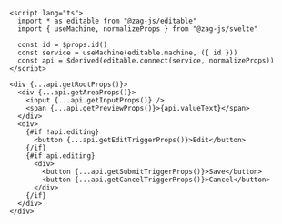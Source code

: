 ```svelte
<script lang="ts">
  import * as editable from "@zag-js/editable"
  import { useMachine, normalizeProps } from "@zag-js/svelte"

  const id = $props.id()
  const service = useMachine(editable.machine, ({ id }))
  const api = $derived(editable.connect(service, normalizeProps))
</script>

<div {...api.getRootProps()}>
  <div {...api.getAreaProps()}>
    <input {...api.getInputProps()} />
    <span {...api.getPreviewProps()}>{api.valueText}</span>
  </div>
  <div>
    {#if !api.editing}
      <button {...api.getEditTriggerProps()}>Edit</button>
    {/if}
    {#if api.editing}
      <div>
        <button {...api.getSubmitTriggerProps()}>Save</button>
        <button {...api.getCancelTriggerProps()}>Cancel</button>
      </div>
    {/if}
  </div>
</div>
```
